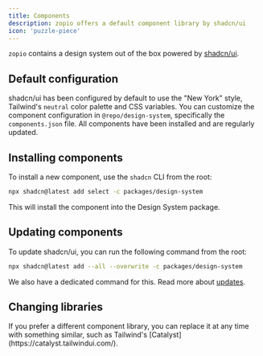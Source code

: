 ```yaml
---
title: Components
description: zopio offers a default component library by shadcn/ui
icon: 'puzzle-piece'
---
```


`zopio` contains a design system out of the box powered by [shadcn/ui](https://ui.shadcn.com/).

## Default configuration

shadcn/ui has been configured by default to use the "New York" style, Tailwind's `neutral` color palette and CSS variables. You can customize the component configuration in `@repo/design-system`, specifically the `components.json` file. All components have been installed and are regularly updated.

## Installing components

To install a new component, use the `shadcn` CLI from the root:

```sh Terminal
npx shadcn@latest add select -c packages/design-system
```

This will install the component into the Design System package.

## Updating components

To update shadcn/ui, you can run the following command from the root:

```sh Terminal
npx shadcn@latest add --all --overwrite -c packages/design-system
```

We also have a dedicated command for this. Read more about [updates](/docs/updates).

## Changing libraries

<Info>
If you prefer a different component library, you can replace it at any time with something similar, such as Tailwind's [Catalyst](https://catalyst.tailwindui.com/).
</Info>
